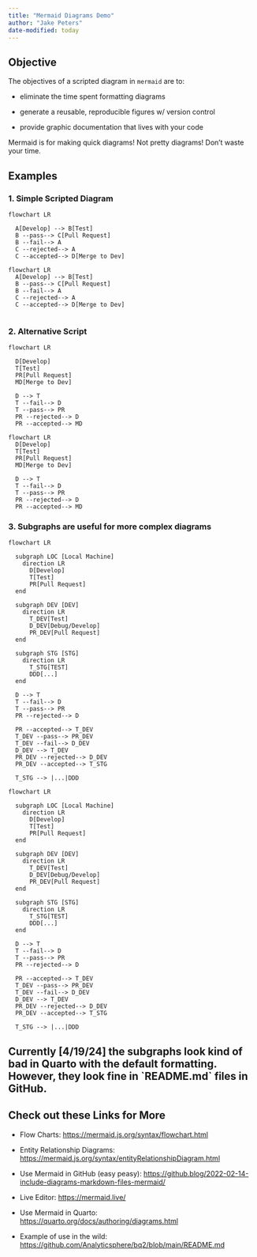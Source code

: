 ```yaml
---
title: "Mermaid Diagrams Demo"
author: "Jake Peters"
date-modified: today 
---
```


## Objective

The objectives of a scripted diagram in `mermaid` are to:

-   eliminate the time spent formatting diagrams

-   generate a reusable, reproducible figures w/ version control

-   provide graphic documentation that lives with your code

::: callout-tip
Mermaid is for making quick diagrams! Not pretty diagrams! Don't waste your time.
:::

## Examples

### 1. Simple Scripted Diagram

``` mermaid
flowchart LR

  A[Develop] --> B[Test]
  B --pass--> C[Pull Request]
  B --fail--> A
  C --rejected--> A
  C --accepted--> D[Merge to Dev]
```

```mermaid
flowchart LR
  A[Develop] --> B[Test]
  B --pass--> C[Pull Request]
  B --fail--> A
  C --rejected--> A
  C --accepted--> D[Merge to Dev]
  
```

### 2. Alternative Script

``` mermaid
flowchart LR
  
  D[Develop] 
  T[Test]
  PR[Pull Request]
  MD[Merge to Dev]
  
  D --> T
  T --fail--> D
  T --pass--> PR
  PR --rejected--> D
  PR --accepted--> MD
```

```mermaid
flowchart LR
  D[Develop] 
  T[Test]
  PR[Pull Request]
  MD[Merge to Dev]
  
  D --> T
  T --fail--> D
  T --pass--> PR
  PR --rejected--> D
  PR --accepted--> MD
```

### 3. Subgraphs are useful for more complex diagrams

``` mermaid
flowchart LR

  subgraph LOC [Local Machine]
    direction LR
      D[Develop] 
      T[Test]
      PR[Pull Request]
  end
    
  subgraph DEV [DEV]
    direction LR
      T_DEV[Test]
      D_DEV[Debug/Develop]
      PR_DEV[Pull Request]
  end
  
  subgraph STG [STG]
    direction LR
      T_STG[TEST]
      DDD[...]
  end
  
  D --> T
  T --fail--> D
  T --pass--> PR
  PR --rejected--> D
  
  PR --accepted--> T_DEV
  T_DEV --pass--> PR_DEV
  T_DEV --fail--> D_DEV
  D_DEV --> T_DEV
  PR_DEV --rejected--> D_DEV
  PR_DEV --accepted--> T_STG
  
  T_STG --> |...|DDD
```

```mermaid
flowchart LR

  subgraph LOC [Local Machine]
    direction LR
      D[Develop] 
      T[Test]
      PR[Pull Request]
  end
    
  subgraph DEV [DEV]
    direction LR
      T_DEV[Test]
      D_DEV[Debug/Develop]
      PR_DEV[Pull Request]
  end
  
  subgraph STG [STG]
    direction LR
      T_STG[TEST]
      DDD[...]
  end
  
  D --> T
  T --fail--> D
  T --pass--> PR
  PR --rejected--> D
  
  PR --accepted--> T_DEV
  T_DEV --pass--> PR_DEV
  T_DEV --fail--> D_DEV
  D_DEV --> T_DEV
  PR_DEV --rejected--> D_DEV
  PR_DEV --accepted--> T_STG
  
  T_STG --> |...|DDD
```

::: callout-note
## Currently \[4/19/24\] the subgraphs look kind of bad in Quarto with the default formatting. However, they look fine in \`README.md\` files in GitHub.
:::

## Check out these Links for More

-   Flow Charts: <https://mermaid.js.org/syntax/flowchart.html>

-   Entity Relationship Diagrams: <https://mermaid.js.org/syntax/entityRelationshipDiagram.html>

-   Use Mermaid in GitHub (easy peasy): <https://github.blog/2022-02-14-include-diagrams-markdown-files-mermaid/>

-   Live Editor: <https://mermaid.live/>

-   Use Mermaid in Quarto: <https://quarto.org/docs/authoring/diagrams.html>

-   Example of use in the wild: <https://github.com/Analyticsphere/bq2/blob/main/README.md>
